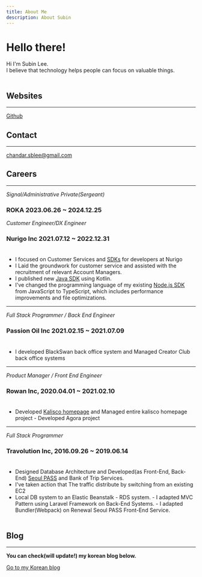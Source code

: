 ```yaml
---
title: About Me
description: About Subin
---
```


# Hello there!

Hi I'm Subin Lee.<br/>
I believe that technology helps people can focus on valuable things.<br /><br/>

## Websites

---

[Github](https://github.com/Palbahngmiyine)

## Contact

---

[chandar.sblee@gmail.com](mailto:chandar.sblee@gmail.com)


## Careers

---

_Signal/Administrative Private(Sergeant)_

### ROKA 2023.06.26 ~ 2024.12.25

_Customer Engineer/DX Engineer_

### Nurigo Inc 2021.07.12 ~ 2022.12.31 <br/><br/>

- I focused on Customer Services and [SDKs](https://github.com/solapi) for
  developers at Nurigo
- I Laid the groundwork for customer service and assisted with the
  recruitment of relevant Account Managers. 
- I published new [Java SDK](https://github.com/nurigo/java-sdk) using Kotlin.
- I've changed
  the programming language of my existing [Node.js
  SDK](https://www.npmjs.com/package/solapi) from JavaScript to TypeScript,
  which includes performance improvements and file optimizations.

---

_Full Stack Programmer / Back End Engineer_

### Passion Oil Inc 2021.02.15 ~ 2021.07.09 <br /><br />

- I developed BlackSwan back office system and Managed Creator Club back
  office systems

---

_Product Manager / Front End Engineer_

### Rowan Inc, 2020.04.01 ~ 2021.02.10 <br /><br />

- Developed [Kalisco homepage](https://kalisco.co.kr) and Managed entire
  kalisco homepage project - Developed Agora project

---

_Full Stack Programmer_<br />

### Travolution Inc, 2016.09.26 ~ 2019.06.14 <br /><br />

- Designed Database Architecture and Developed(as Front-End, Back-End)
  [Seoul PASS](https://www.seoultravelpass.com) and Bank of Trip Services.
- I've
  taken action that The traffic distribute by switching from an existing EC2
- Local DB system to an Elastic Beanstalk - RDS system. - I adapted MVC Pattern
  using Laravel Framework on Back-End Systems. - I adapted Bundler(Webpack) on
  Renewal Seoul PASS Front-End Service.
  <br />
  <br />

## Blog

---

**You can check(will update!) my korean blog below.**

[Go to my Korean blog](https://blog.subux.dev)
